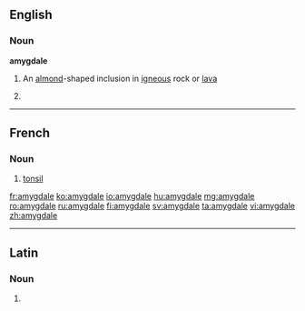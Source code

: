 ==English==

===Noun===
'''amygdale'''

# {{geology}} An [[almond]]-shaped inclusion in [[igneous]] rock or [[lava]]
# {{misspelling of|amygdala}}

----

==French==

===Noun===
{{fr-noun|f}}

# {{anatomy|lang=fr}} [[tonsil]]

[[fr:amygdale]]
[[ko:amygdale]]
[[io:amygdale]]
[[hu:amygdale]]
[[mg:amygdale]]
[[ro:amygdale]]
[[ru:amygdale]]
[[fi:amygdale]]
[[sv:amygdale]]
[[ta:amygdale]]
[[vi:amygdale]]
[[zh:amygdale]]

----
==Latin==

===Noun===
{{la-noun-form|amygdale}}

# {{inflection of|amygdalus|amygdalus|voc|s|lang=la}}
{{rfc-auto}}